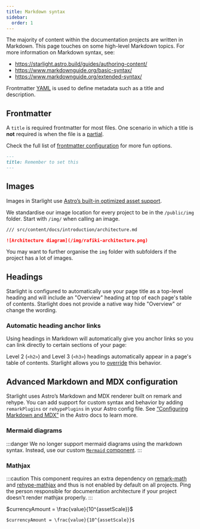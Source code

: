 ```yaml
---
title: Markdown syntax
sidebar:
  order: 1
---
```



The majority of content within the documentation projects are written in Markdown. This page touches on some high-level Markdown topics. For more information on Markdown syntax, see:

* https://starlight.astro.build/guides/authoring-content/
* https://www.markdownguide.org/basic-syntax/
* https://www.markdownguide.org/extended-syntax/

Frontmatter [YAML](https://dev.to/paulasantamaria/introduction-to-yaml-125f) is used to define metadata such as a title and description.

## Frontmatter

A `title` is required frontmatter for most files. One scenario in which a title is **not** required is when the file is a [partial](/content/global#content-reuse). 

Check the full list of [frontmatter configuration](https://starlight.astro.build/reference/frontmatter/) for more fun options.

```md
---
title: Remember to set this
---
```

## Images

Images in Starlight use [Astro’s built-in optimized asset support](https://docs.astro.build/en/guides/assets/).

We standardise our image location for every project to be in the `/public/img` folder. Start with `/img/` when calling an image.

```md
/// src/content/docs/introduction/architecture.md

![Architecture diagram](/img/rafiki-architecture.png)
```

You may want to further organise the `img` folder with subfolders if the project has a lot of images.

## Headings

Starlight is configured to automatically use your page title as a top-level heading and will include an "Overview" heading at top of each page's table of contents. Starlight does not provide a native way hide "Overview" or change the wording. 

### Automatic heading anchor links

Using headings in Markdown will automatically give you anchor links so you can link directly to certain sections of your page:

Level 2 (`<h2>`) and Level 3 (`<h3>`) headings automatically appear in a page's table of contents. Starlight allows you to [override](https://starlight.astro.build/reference/overrides/#toc) this behavior.

## Advanced Markdown and MDX configuration

Starlight uses Astro’s Markdown and MDX renderer built on remark and rehype. You can add support for custom syntax and behavior by adding `remarkPlugins` or `rehypePlugins` in your Astro config file. See [“Configuring Markdown and MDX”](https://docs.astro.build/en/guides/markdown-content/#configuring-markdown-and-mdx) in the Astro docs to learn more.

### Mermaid diagrams

:::danger
We no longer support mermaid diagrams using the markdown syntax. Instead, use our custom [`Mermaid` component](/shared/mermaid).
:::

### Mathjax

:::caution
This component requires an extra dependency on [remark-math](https://github.com/remarkjs/remark-math/tree/main) and [rehype-mathjax](https://github.com/remarkjs/remark-math/tree/main/packages/rehype-mathjax) and thus is not enabled by default on all projects. Ping the person responsible for documentation architecture if your project doesn't render mathjax properly.
:::

$currencyAmount = \frac{value}{10^{assetScale}}$

```
$currencyAmount = \frac{value}{10^{assetScale}}$
```
